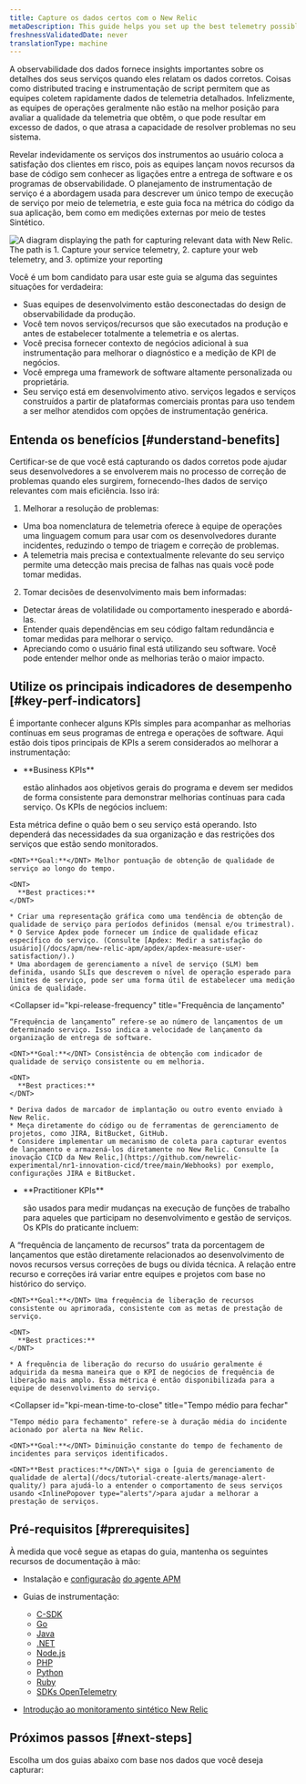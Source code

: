 ```yaml
---
title: Capture os dados certos com o New Relic
metaDescription: This guide helps you set up the best telemetry possible to describe the runtime operation of your services.
freshnessValidatedDate: never
translationType: machine
---
```


A observabilidade dos dados fornece insights importantes sobre os detalhes dos seus serviços quando eles relatam os dados corretos. Coisas como distributed tracing e instrumentação de script permitem que as equipes coletem rapidamente dados de telemetria detalhados. Infelizmente, as equipes de operações geralmente não estão na melhor posição para avaliar a qualidade da telemetria que obtêm, o que pode resultar em excesso de dados, o que atrasa a capacidade de resolver problemas no seu sistema.

Revelar indevidamente os serviços dos instrumentos ao usuário coloca a satisfação dos clientes em risco, pois as equipes lançam novos recursos da base de código sem conhecer as ligações entre a entrega de software e os programas de observabilidade. O planejamento de instrumentação de serviço é a abordagem usada para descrever um único tempo de execução de serviço por meio de telemetria, e este guia foca na métrica do código da sua aplicação, bem como em medições externas por meio de testes Sintético.

<img
  title="Capture the right data"
  alt="A diagram displaying the path for capturing relevant data with New Relic. The path is 1. Capture your service telemetry, 2. capture your web telemetry, and 3. optimize your reporting"
  src="/images/capture_diagram_data-reporting-optimization-path.webp"
/>

Você é um bom candidato para usar este guia se alguma das seguintes situações for verdadeira:

* Suas equipes de desenvolvimento estão desconectadas do design de observabilidade da produção.
* Você tem novos serviços/recursos que são executados na produção e antes de estabelecer totalmente a telemetria e os alertas.
* Você precisa fornecer contexto de negócios adicional à sua instrumentação para melhorar o diagnóstico e a medição de KPI de negócios.
* Você emprega uma framework de software altamente personalizada ou proprietária.
* Seu serviço está em desenvolvimento ativo. serviços legados e serviços construídos a partir de plataformas comerciais prontas para uso tendem a ser melhor atendidos com opções de instrumentação genérica.

## Entenda os benefícios [#understand-benefits]

Certificar-se de que você está capturando os dados corretos pode ajudar seus desenvolvedores a se envolverem mais no processo de correção de problemas quando eles surgirem, fornecendo-lhes dados de serviço relevantes com mais eficiência. Isso irá:

1. Melhorar a resolução de problemas:

* Uma boa nomenclatura de telemetria oferece à equipe de operações uma linguagem comum para usar com os desenvolvedores durante incidentes, reduzindo o tempo de triagem e correção de problemas.
* A telemetria mais precisa e contextualmente relevante do seu serviço permite uma detecção mais precisa de falhas nas quais você pode tomar medidas.

2. Tomar decisões de desenvolvimento mais bem informadas:

* Detectar áreas de volatilidade ou comportamento inesperado e abordá-las.
* Entender quais dependências em seu código faltam redundância e tomar medidas para melhorar o serviço.
* Apreciando como o usuário final está utilizando seu software. Você pode entender melhor onde as melhorias terão o maior impacto.

## Utilize os principais indicadores de desempenho [#key-perf-indicators]

É importante conhecer alguns KPIs simples para acompanhar as melhorias contínuas em seus programas de entrega e operações de software. Aqui estão dois tipos principais de KPIs a serem considerados ao melhorar a instrumentação:

* <DNT>
    **Business KPIs**
  </DNT>

  estão alinhados aos objetivos gerais do programa e devem ser medidos de forma consistente para demonstrar melhorias contínuas para cada serviço. Os KPIs de negócios incluem:

<CollapserGroup>
  <Collapser
    id="kpi-service-quality"
    title="Qualidade de serviço"
  >
    Esta métrica define o quão bem o seu serviço está operando. Isto dependerá das necessidades da sua organização e das restrições dos serviços que estão sendo monitorados.

    <DNT>**Goal:**</DNT> Melhor pontuação de obtenção de qualidade de serviço ao longo do tempo.

    <DNT>
      **Best practices:**
    </DNT>

    * Criar uma representação gráfica como uma tendência de obtenção de qualidade de serviço para períodos definidos (mensal e/ou trimestral).
    * O Service Apdex pode fornecer um índice de qualidade eficaz específico do serviço. (Consulte [Apdex: Medir a satisfação do usuário](/docs/apm/new-relic-apm/apdex/apdex-measure-user-satisfaction/).)
    * Uma abordagem de gerenciamento a nível de serviço (SLM) bem definida, usando SLIs que descrevem o nível de operação esperado para limites de serviço, pode ser uma forma útil de estabelecer uma medição única de qualidade.
  </Collapser>

  <Collapser
    id="kpi-release-frequency"
    title="Frequência de lançamento"
  >
    “Frequência de lançamento” refere-se ao número de lançamentos de um determinado serviço. Isso indica a velocidade de lançamento da organização de entrega de software.

    <DNT>**Goal:**</DNT> Consistência de obtenção com indicador de qualidade de serviço consistente ou em melhoria.

    <DNT>
      **Best practices:**
    </DNT>

    * Deriva dados de marcador de implantação ou outro evento enviado à New Relic.
    * Meça diretamente do código ou de ferramentas de gerenciamento de projetos, como JIRA, BitBucket, GitHub.
    * Considere implementar um mecanismo de coleta para capturar eventos de lançamento e armazená-los diretamente no New Relic. Consulte [a inovação CICD da New Relic,](https://github.com/newrelic-experimental/nr1-innovation-cicd/tree/main/Webhooks) por exemplo, configurações JIRA e BitBucket.
  </Collapser>
</CollapserGroup>

* <DNT>
    **Practitioner KPIs**
  </DNT>

  são usados para medir mudanças na execução de funções de trabalho para aqueles que participam no desenvolvimento e gestão de serviços. Os KPIs do praticante incluem:

<CollapserGroup>
  <Collapser
    id="kpi-feature-release-frequency"
    title="Frequência de liberação de recurso"
  >
    A “frequência de lançamento de recursos” trata da porcentagem de lançamentos que estão diretamente relacionados ao desenvolvimento de novos recursos versus correções de bugs ou dívida técnica. A relação entre recurso e correções irá variar entre equipes e projetos com base no histórico do serviço.

    <DNT>**Goal:**</DNT> Uma frequência de liberação de recursos consistente ou aprimorada, consistente com as metas de prestação de serviço.

    <DNT>
      **Best practices:**
    </DNT>

    * A frequência de liberação do recurso do usuário geralmente é adquirida da mesma maneira que o KPI de negócios de frequência de liberação mais amplo. Essa métrica é então disponibilizada para a equipe de desenvolvimento do serviço.
  </Collapser>

  <Collapser
    id="kpi-mean-time-to-close"
    title="Tempo médio para fechar"
  >
    "Tempo médio para fechamento" refere-se à duração média do incidente acionado por alerta na New Relic.

    <DNT>**Goal:**</DNT> Diminuição constante do tempo de fechamento de incidentes para serviços identificados.

    <DNT>**Best practices:**</DNT>\* siga o [guia de gerenciamento de qualidade de alerta](/docs/tutorial-create-alerts/manage-alert-quality/) para ajudá-lo a entender o comportamento de seus serviços usando <InlinePopover type="alerts"/>para ajudar a melhorar a prestação de serviços.
  </Collapser>
</CollapserGroup>

## Pré-requisitos [#prerequisites]

À medida que você segue as etapas do guia, mantenha os seguintes recursos de documentação à mão:

* Instalação e [configuração](/docs/new-relic-one/install-configure/configure-new-relic-agents) [do agente APM](/docs/new-relic-one/install-configure/install-new-relic/#apm-install)

* Guias de instrumentação:

  * [C-SDK](/docs/apm/agents/c-sdk/instrumentation/instrument-your-app-c-sdk)
  * [Go](/docs/apm/agents/go-agent/instrumentation)
  * [Java](/docs/apm/agents/java-agent/custom-instrumentation/java-custom-instrumentation)
  * [.NET](/docs/apm/agents/net-agent/custom-instrumentation/introduction-net-custom-instrumentation)
  * [Node.js](/docs/apm/agents/nodejs-agent/extend-your-instrumentation/nodejs-custom-instrumentation)
  * [PHP](/docs/apm/agents/php-agent/php-agent-api/)
  * [Python](/docs/apm/agents/python-agent/custom-instrumentation/python-custom-instrumentation/)
  * [Ruby](/docs/apm/agents/ruby-agent/api-guides/ruby-custom-instrumentation/)
  * [SDKs OpenTelemetry](https://opensource.newrelic.com/projects/open-telemetry)

* [Introdução ao monitoramento sintético New Relic](/docs/synthetics/)

## Próximos passos [#next-steps]

Escolha um dos guias abaixo com base nos dados que você deseja capturar:

<DocTiles>
  <DocTile
    title="Capture service telemetry"
    path="/docs/tutorial-reporting-data/capture-service-telemetry/"
  />

  <DocTile
    title="Capture web telemetry"
    path="/docs/tutorial-reporting-data/capture-web-telemetry/"
  />
</DocTiles>
